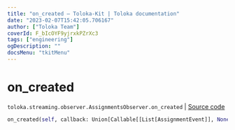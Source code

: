 ```yaml
---
title: "on_created — Toloka-Kit | Toloka documentation"
date: "2023-02-07T15:42:05.706167"
author: ["Toloka Team"]
coverId: F_bIcOYF9yjrxkPZrXc3
tags: ["engineering"]
ogDescription: ""
docsMenu: "tkitMenu"
---
```


# on_created
`toloka.streaming.observer.AssignmentsObserver.on_created` | [Source code](https://github.com/Toloka/toloka-kit/blob/v1.1.3/src/streaming/observer.py#L383)

```python
on_created(self, callback: Union[Callable[[List[AssignmentEvent]], None], Callable[[List[AssignmentEvent]], Awaitable[None]]])
```
